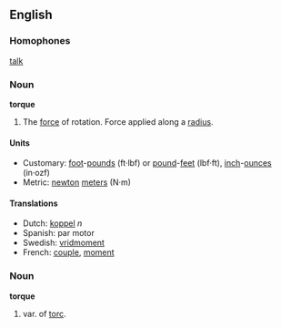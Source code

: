 ==English==
===Homophones===
[[talk]]

===Noun===
'''torque'''

#The [[force]] of rotation.  Force applied along a [[radius]].

====Units====

*Customary: [[foot]]-[[pound-force|pounds]] (ft·lbf) or [[pound-force|pound]]-[[feet]] (lbf·ft), [[inch]]-[[ounce-force|ounces]] (in·ozf)
*Metric: [[newton]] [[meter]]s (N·m)

====Translations====
*Dutch: [[koppel]] ''n''
*Spanish: par motor
*Swedish: [[vridmoment]]
*French: [[couple]], [[moment]]

===Noun===

'''torque'''

#var. of [[torc]].